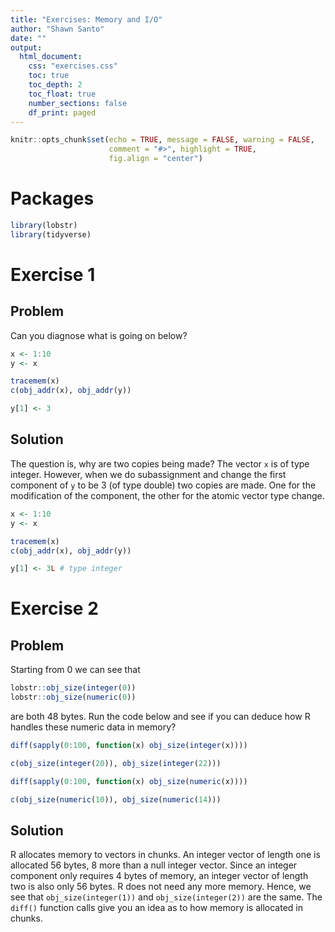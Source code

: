 ```yaml
---
title: "Exercises: Memory and I/O"
author: "Shawn Santo"
date: ""
output: 
  html_document:
    css: "exercises.css"
    toc: true
    toc_depth: 2
    toc_float: true
    number_sections: false
    df_print: paged
---
```


```r
knitr::opts_chunk$set(echo = TRUE, message = FALSE, warning = FALSE,
                      comment = "#>", highlight = TRUE,
                      fig.align = "center")
```

# Packages

```r
library(lobstr)
library(tidyverse)
```

# Exercise 1 {.tabset .tabset-fade .tabset-pills}

## Problem

Can you diagnose what is going on below?

```r
x <- 1:10
y <- x

tracemem(x)
c(obj_addr(x), obj_addr(y))

y[1] <- 3
```

## Solution

The question is, why are two copies being made? The vector `x` is of type
integer. However, when we do subassignment and change the first component of
`y` to be 3 (of type double) two copies are made. One for the modification of 
the component, the other for the atomic vector type change.

```r
x <- 1:10
y <- x

tracemem(x)
c(obj_addr(x), obj_addr(y))

y[1] <- 3L # type integer
```


# Exercise 2 {.tabset .tabset-fade .tabset-pills}

## Problem

Starting from 0 we can see that

```r
lobstr::obj_size(integer(0))
lobstr::obj_size(numeric(0))
```

are both 48 bytes. Run the code below and see if you can deduce how 
R handles these numeric data in memory?

```r
diff(sapply(0:100, function(x) obj_size(integer(x))))
```

```r
c(obj_size(integer(20)), obj_size(integer(22)))
```

```r
diff(sapply(0:100, function(x) obj_size(numeric(x))))
```

```r
c(obj_size(numeric(10)), obj_size(numeric(14)))
```

## Solution

R allocates memory to vectors in chunks. An integer vector of length one is
allocated 56 bytes, 8 more than a null integer vector. Since an integer
component only requires 4 bytes of memory, an integer vector of length two is
also only 56 bytes. R does not need any more memory. Hence, we see that
`obj_size(integer(1))` and `obj_size(integer(2))` are the same. The `diff()`
function calls give you an idea as to how memory is allocated in chunks.
